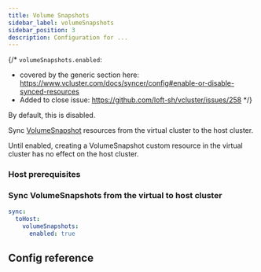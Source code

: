 ```yaml
---
title: Volume Snapshots
sidebar_label: volumeSnapshots
sidebar_position: 3
description: Configuration for ...
---
```



{/*
`volumeSnapshots.enabled`:
- covered by the generic section here: https://www.vcluster.com/docs/syncer/config#enable-or-disable-synced-resources
- Added to close issue: https://github.com/loft-sh/vcluster/issues/258
*/}

By default, this is disabled. 

Sync [VolumeSnapshot](https://kubernetes.io/docs/concepts/storage/volume-snapshots/) resources from the virtual cluster to the host cluster.

Until enabled, creating a VolumeSnapshot custom resource in the virtual cluster has no effect on the host cluster. 

### Host prerequisites

<Prereqs/>

### Sync VolumeSnapshots from the virtual to host cluster

```YAML
sync:
  toHost:
    volumeSnapshots:
      enabled: true
```
## Config reference

<EnableSwitch/>